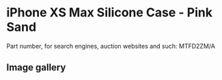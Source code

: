 
# iPhone XS Max Silicone Case - Pink Sand

Part number, for search engines, auction websites and such: MTFD2ZM/A

## Image gallery

<div style={{ width: "768px" }}>
  <GalleryComponent
    images={[
      {
        original: "/everysource/MTFD2.webp",
        thumbnail: "/everypreview/MTFD2.webp",
      },
      {
        original: "/everysource/MTFD2_AV1_GOLD.webp",
        thumbnail: "/everypreview/MTFD2_AV1_GOLD.webp",
      },
      {
        original: "/everysource/MTFD2_AV1_SILVER.webp",
        thumbnail: "/everypreview/MTFD2_AV1_SILVER.webp",
      },
      {
        original: "/everysource/MTFD2_AV1_SPACE_GRAY.webp",
        thumbnail: "/everypreview/MTFD2_AV1_SPACE_GRAY.webp",
      },
      {
        original: "/everysource/MTFD2_AV2.webp",
        thumbnail: "/everypreview/MTFD2_AV2.webp",
      }
    ]}
  />
</div>